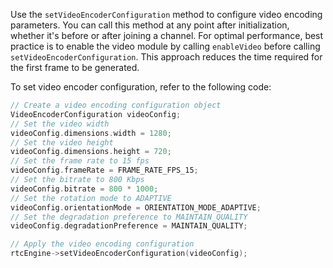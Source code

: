 
<PlatformWrapper platform="unreal">

Use the `setVideoEncoderConfiguration` method to configure video encoding parameters. You can call this method at any point after initialization, whether it's before or after joining a channel. For optimal performance, best practice is to enable the video module by calling `enableVideo` before calling `setVideoEncoderConfiguration`. This approach reduces the time required for the first frame to be generated.

To set video encoder configuration, refer to the following code:

```cpp
// Create a video encoding configuration object
VideoEncoderConfiguration videoConfig;
// Set the video width
videoConfig.dimensions.width = 1280;
// Set the video height
videoConfig.dimensions.height = 720;  
// Set the frame rate to 15 fps
videoConfig.frameRate = FRAME_RATE_FPS_15; 
// Set the bitrate to 800 Kbps
videoConfig.bitrate = 800 * 1000;  
// Set the rotation mode to ADAPTIVE
videoConfig.orientationMode = ORIENTATION_MODE_ADAPTIVE;  
// Set the degradation preference to MAINTAIN_QUALITY
videoConfig.degradationPreference = MAINTAIN_QUALITY; 

// Apply the video encoding configuration
rtcEngine->setVideoEncoderConfiguration(videoConfig);
```
</PlatformWrapper>